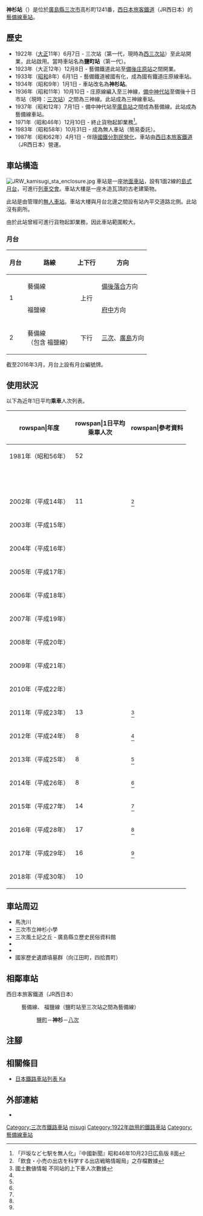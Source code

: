 {{NoteTA
|T=zh-hans:神杉站;zh-hk:神杉站;zh-tw:神杉車站;
|1=zh-hans:神杉站;zh-hk:神杉站;zh-tw:神杉車站;
}}
{{Infobox station
|公司色 = #0072bc
|站名 = 神杉*
|圖片 =  JRW kamisugi sta.jpg
|圖片說明 = 車站大樓（2008年7月27日）
|日文原名 = 神杉
|平假名 = かみすぎ
|羅馬拼音 = Kamisugi
|副站名 = 
|電報略號 = ミス
|所在地 = {{JPN}}[[廣島縣|廣島縣]][[三次市|三次市]]高杉町1241番
|座標 = {{coord|34|46|51.7|N|132|54|9.22|E|type:railwaystation_region:JP-24|display=inline,title}}
|車站構造 = [[地面車站|地面車站]]
|月台配置 = 1面2線
|啟用年月日 = 1922年（[[大正|大正]]11年）6月7日
|廢站年月日 = 
|乘客人數 = 10
|上下車人次 = 
|統計年度 = 2018
|轉車 = 
|全寬備註 = [[無人車站|無人車站]]<br>在1934年前，此站曾名為鹽町站。
|adjacent = {{Adjacent stations|system=西日本旅客鐵道
|line1=HP|left1=鹽町|right1=八次|note-left1=1.5km|note-mid1=距離[[備中神代站|備中神代]]84.7km|note-right1=3.3km
|line2=OZ|left2=鹽町|right2=八次|note-left2=1.5km|note-mid2=距離[[福山站_(日本)|福山]]79.5km|note-right2=3.3km}}
}}
'''神杉站'''（{{jpn|j=神杉駅|hg=かみすぎえき|rm=Kamisugi eki|f=y}}）是位於[[廣島縣|廣島縣]][[三次市|三次市]]高杉町1241番，[[西日本旅客鐵道|西日本旅客鐵道]]（JR西日本）的[[藝備線|藝備線]][[鐵路車站|車站]]。

== 歷史 ==
*1922年（[[大正|大正]]11年）6月7日 - {{Translink|ja|芸備鉄道|藝備鐵道}}三次站（第一代，現時為[[西三次站|西三次站]]）至此站開業，此站啟用。當時車站名為'''鹽町站'''（第一代）。
*1923年（大正12年）12月8日 - 藝備鐵道此站至[[備後庄原站|備後庄原站]]之間開業。
*1933年（[[昭和|昭和]]8年）6月1日 - 藝備鐵道被國有化，成為國有鐵道庄原線車站。
*1934年（昭和9年）1月1日 - 車站改名為'''神杉站'''。
*1936年（昭和11年）10月10日 - 庄原線編入至三神線，[[備中神代站|備中神代站]]至備後十日市站（現時：[[三次站|三次站]]）之間為三神線。此站成為三神線車站。
*1937年（昭和12年）7月1日 - 備中神代站至[[廣島站|廣島站]]之間成為藝備線。此站成為藝備線車站。
*1971年（昭和46年）12月10日 - 終止貨物起卸業務<ref>「戸坂など七駅を無人化」『中國新聞』昭和46年10月23日広島版 8面</ref>。
*1983年（昭和58年）10月31日 - 成為無人車站（簡易委託）。
*1987年（昭和62年）4月1日 - 伴隨[[國鐵分割民營化|國鐵分割民營化]]，車站由[[西日本旅客鐵道|西日本旅客鐵道]]（JR西日本）營運。

== 車站構造 ==
[[File:JRW_kamisugi_sta_enclosure.jpg|thumb]]
車站是一座[[地面車站|地面車站]]，設有1面2線的[[島式月台|島式月台]]，可進行[[列車交會|列車交會]]。車站大樓是一座木造瓦頂的古老建築物。

此站是由{{Translink|ja|三次鉄道部|三次鐵道部}}管理的[[無人車站|無人車站]]。車站大樓與月台北邊之間設有站內平交道路北側。此站沒有廁所。

由於此站曾經可進行貨物起卸業務，因此車站範圍較大。

=== 月台 ===
{| rules="rows" class="wikitable"
!月台!!路線!!上下行!!方向
|-
! rowspan=2 | 1
| {{JR西路線記号|H|P}} 藝備線
| rowspan=2 style="text-align:center" | 上行
| [[備後落合站|備後落合]]方向
|-
| {{JR西路線記号|O|Z}} 福鹽線
| [[府中站_(廣島縣)|府中]]方向
|-
! 2
| {{JR西路線記号|H|P}} 藝備線<br />（包含{{JR西路線記号|O|Z}} 福鹽線）
| style="text-align:center" | 下行
| [[三次站|三次]]、[[廣島站|廣島]]方向
|}
截至2016年3月，月台上設有月台編號牌。

== 使用狀況 ==
以下為近年1日平均'''乘車'''人次列表。
{| class="wikitable" style="text-align:right;"
|-
!rowspan|年度
!rowspan|1日平均<br />乘車人次
!rowspan|參考資料
|-
|1981年（昭和56年）
|52
|
|-
| <br>
| 
| 
|-
|2002年（平成14年）
|11
|<ref>「飲食・小売の出店を科学する出店戦略情報局」之存檔數據</ref>
|-
|2003年（平成15年）
|
|
|-
|2004年（平成16年）
|
|
|-
|2005年（平成17年）
|
|
|-
|2006年（平成18年）
|
|
|-
|2007年（平成19年）
|
|
|-
|2008年（平成20年）
|
|
|-
|2009年（平成21年）
|
|
|-
|2010年（平成22年）
|
|
|-
|2011年（平成23年）
|13
|<ref name="joukou-data">國土數値情報 不同站的上下車人次數據</ref>
|-
|2012年（平成24年）
|8
|<ref name="joukou-data"/>
|-
|2013年（平成25年）
|8
|<ref name="joukou-data"/>
|-
|2014年（平成26年）
|8
|<ref name="joukou-data"/>
|-
|2015年（平成27年）
|14
|<ref name="joukou-data"/>
|-
|2016年（平成28年）
|17
|<ref name="joukou-data"/>
|-
|2017年（平成29年）
|16
|<ref name="joukou-data"/>
|-
|2018年（平成30年）
|10
|
|}

==車站周辺==
*馬洗川
*三次市立神杉小學
*三次風土記之丘 - 廣島縣立歷史民俗資料館
*{{Translink|ja|国道184号|國道184號}}
*{{Translink|ja|国道375号|國道375號}}
*國家歷史遺蹟{{Translink|ja|陣山}}墳墓群（向江田町，四拾貫町）

== 相鄰車站 ==
; 西日本旅客鐵道（JR西日本）
: {{JR西路線記号|H|P}} 藝備線、{{JR西路線記号|O|Z}} 福鹽線（鹽町站至三次站之間為藝備線）
:: [[鹽町站|鹽町]]－'''神杉'''－[[八次站|八次]]

== 注腳 ==
{{Reflist}}

== 相關條目 ==
* [[日本鐵路車站列表_Ka|日本鐵路車站列表 Ka]]

== 外部連結 ==
* {{外部連結/JR西日本車站|0800501|神杉}}{{ja icon}}

{{藝備線}}
{{福鹽線}}

{{DEFAULTSORT:Kamisugi}}
[[Category:三次市鐵路車站|Category:三次市鐵路車站]]
[[Category:日本鐵路車站_Ka|misugi]]
[[Category:1922年啟用的鐵路車站|Category:1922年啟用的鐵路車站]]
[[Category:藝備線車站|Category:藝備線車站]]